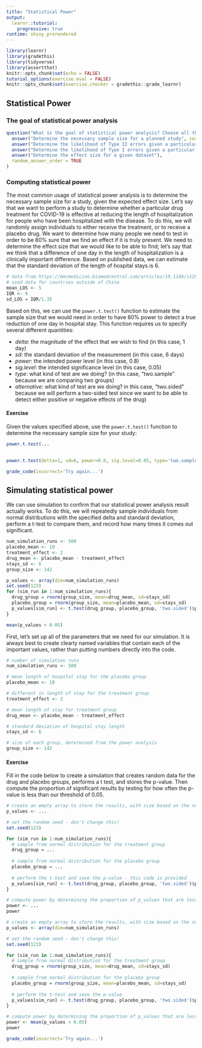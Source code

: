 ```yaml
---
title: "Statistical Power"
output: 
  learnr::tutorial:
    progressive: true
runtime: shiny_prerendered
---
```


```r
library(learnr)
library(gradethis)
library(tidyverse)
library(assertthat)
knitr::opts_chunk$set(echo = FALSE)
tutorial_options(exercise.eval = FALSE)
knitr::opts_chunk$set(exercise.checker = gradethis::grade_learnr)
```

## Statistical Power

### The goal of statistical power analysis

```r
question("What is the goal of statistical power analysis? Choose all that apply",
  answer("Determine the necessary sample size for a planned study", correct=TRUE),
  answer("Determine the likelihood of Type II errors given a particular sample size and effect size", correct=TRUE),
  answer("Determine the likelihood of Type I errors given a particular sample size and effect size"),
  answer("Determine the effect size for a given dataset"),
  random_answer_order = TRUE
)
```

### Computing statistical power

The most common usage of statistical power analysis is to determine the necessary sample size for a study, given the expected effect size.  Let's say that we want to perform a study to determine whether a particular drug treatment for COVID-19 is effective at reducing the length of hospitalization for people who have been hospitalized with the disease.  To do this, we will randomly assign individuals to either receive the treatment, or to receive a placebo drug.  We want to determine how many people we need to test in order to be 80% sure that we find an effect if it is truly present.  We need to determine the effect size that we would like to be able to find; let's say that we think that a difference of one day in the length of hospitalization is a clinically important difference.  Based on published data, we can estimate that the standard deviation of the length of hospital stays is 6.

```r
# data from https://bmcmedicine.biomedcentral.com/articles/10.1186/s12916-020-01726-3
# used data for countries outside of China
mean_LOS <- 5
IQR <- 6
sd_LOS = IQR/1.35

```

Based on this, we can use the `power.t.test()` function to estimate the sample size that we would need in order to have 80% power to detect a true reduction of one day in hospital stay.  This function requires us to specify several different quantities:

- *delta*: the magnitude of the effect that we wish to find (in this case, 1 day)
- *sd*: the standard deviation of the measurement (in this case, 6 days)
- *power*: the intended power level (in this case, 0.8)
- *sig.level*: the intended significance level (in this case, 0.05)
- *type*: what kind of test are we doing?  (in this case, "two.sample" because we are comparing two groups)
- *alternative*: what kind of test are we doing? in this case, "two.sided" because we will perform a two-sided test since we want to be able to detect either positive or negative effects of the drug)

#### Exercise

Given the values specified above, use the `power.t.test()` function to determine the necessary sample size for your study:

```r

power.t.test(...
             
```

```r

power.t.test(delta=1, sd=6, power=0.8, sig.level=0.05, type='two.sample', alternative = 'two.sided')
```

```r
grade_code(incorrect='Try again...')

```

## Simulating statistical power

We can use simulation to confirm that our statistical power analysis result actually works.  To do this, we will repeatedly sample individuals from normal distributions with the specified delta and standard deviation, perform a t-test to compare them, and record how many times it comes out significant.

```r
num_simulation_runs <- 500
placebo_mean <- 10
treatment_effect <- 2
drug_mean <- placebo_mean - treatment_effect
stays_sd <- 6
group_size <- 142

p_values <- array(dim=num_simulation_runs)
set.seed(123)
for (sim_run in 1:num_simulation_runs){
  drug_group = rnorm(group_size, mean=drug_mean, sd=stays_sd)
  placebo_group = rnorm(group_size, mean=placebo_mean, sd=stays_sd)
  p_values[sim_run] <- t.test(drug_group, placebo_group, 'two.sided')$p.value
}

mean(p_values < 0.05)

```


First, let's set up all of the parameters that we need for our simulation. It is always best to create clearly named variables that contain each of the important values, rather than putting numbers directly into the code.

```r
# number of simulation runs
num_simulation_runs <- 500

# mean length of hospital stay for the placebo group
placebo_mean <- 10

# different in length of stay for the treatment group
treatment_effect <- 2

# mean length of stay for treatment group
drug_mean <- placebo_mean - treatment_effect

# standard deviation of hospital stay length
stays_sd <- 6

# size of each group, determined from the power analysis
group_size <- 142

```


#### Exercise

Fill in the code below to create a simulation that creates random data for the drug and placebo groups, performs a t test, and stores the p-value.  Then compute the proportion of significant results by testing for how often the p-value is less than our threshold of 0.05.

```r

# create an empty array to store the results, with size based on the number of simulation runs
p_values <- ...

# set the random seed - don't change this!
set.seed(123)

for (sim_run in 1:num_simulation_runs){
  # sample from normal distribution for the treatment group
  drug_group = ...
  
  # sample from normal distribution for the placebo group
  placebo_group = ...
  
  # perform the t-test and save the p-value - this code is provided
  p_values[sim_run] <- t.test(drug_group, placebo_group, 'two.sided')$p.value
}

# compute power by determining the proportion of p_values that are less than 0.05
power <- ...
power
```

```r

# create an empty array to store the results, with size based on the number of simulation runs
p_values <- array(dim=num_simulation_runs)

# set the random seed - don't change this!
set.seed(123)

for (sim_run in 1:num_simulation_runs){
  # sample from normal distribution for the treatment group
  drug_group = rnorm(group_size, mean=drug_mean, sd=stays_sd)
  
  # sample from normal distribution for the placebo group
  placebo_group = rnorm(group_size, mean=placebo_mean, sd=stays_sd)
  
  # perform the t-test and save the p-value
  p_values[sim_run] <- t.test(drug_group, placebo_group, 'two.sided')$p.value
}

# compute power by determining the proportion of p_values that are less than 0.05
power <- mean(p_values < 0.05)
power
```
```r
grade_code(incorrect='Try again...')

```

